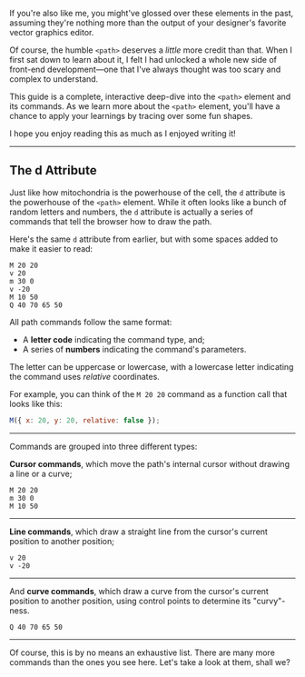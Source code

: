 If you're also like me, you might've glossed over these elements in the past, assuming they're nothing more than the output of your designer's favorite vector graphics editor.

Of course, the humble `<path>` deserves a _little_ more credit than that. When I first sat down to learn about it, I felt I had unlocked a whole new side of front-end development—one that I've always thought was too scary and complex to understand.

This guide is a complete, interactive deep-dive into the `<path>` element and its commands. As we learn more about the `<path>` element, you'll have a chance to apply your learnings by tracing over some fun shapes.

I hope you enjoy reading this as much as I enjoyed writing it!

---

## The d Attribute

Just like how mitochondria is the powerhouse of the cell, the `d` attribute is the powerhouse of the `<path>` element. While it often looks like a bunch of random letters and numbers, the `d` attribute is actually a series of commands that tell the browser how to draw the path.

Here's the same `d` attribute from earlier, but with some spaces added to make it easier to read:

```
M 20 20
v 20
m 30 0
v -20
M 10 50
Q 40 70 65 50
```

All path commands follow the same format:

- A **letter code** indicating the command type, and;
- A series of **numbers** indicating the command's parameters.

The letter can be uppercase or lowercase, with a lowercase letter indicating the command uses _relative_ coordinates.

For example, you can think of the `M 20 20` command as a function call that looks like this:

```js
M({ x: 20, y: 20, relative: false });
```

---

Commands are grouped into three different types:

**Cursor commands**, which move the path's internal cursor without drawing a line or a curve;

```
M 20 20
m 30 0
M 10 50
```

---

**Line commands**, which draw a straight line from the cursor's current position to another position;

```
v 20
v -20
```

---

And **curve commands**, which draw a curve from the cursor's current position to another position, using control points to determine its "curvy"-ness.

```
Q 40 70 65 50
```

---

Of course, this is by no means an exhaustive list. There are many more commands than the ones you see here. Let's take a look at them, shall we?
